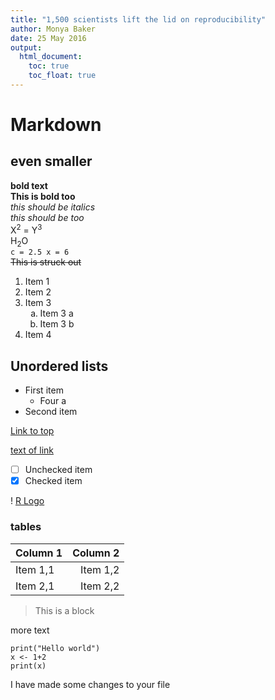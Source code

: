 ```yaml
---
title: "1,500 scientists lift the lid on reproducibility"
author: Monya Baker
date: 25 May 2016
output:
  html_document:
    toc: true
    toc_float: true
---
```


# Markdown {#markdown-header}
## even smaller

**bold text**   
__This is bold too__  
*this should be italics*  
_this should be too_   
X^2^ = Y^3^ \
H~2~O  
`c = 2.5
x = 6
`  
~~This is struck out~~

1. Item 1
2. Item 2
3. Item 3
    a. Item 3 a
    b. Item 3 b
4. Item 4

## Unordered lists
* First item
    * Four a
* Second item


[Link to top](#markdown-header) 

[text of link](https://training.cam.ac.uk/bioinformatics/event-timetable)

- [ ] Unchecked item
- [x] Checked item

! [R Logo](/home/participant/Desktop/Course_Materials/Untitled.png)

### tables

| Column 1 | Column 2 |
|----------|----------:|
| Item 1,1 | Item 1,2 |
| Item 2,1 | Item 2,2 |

> This is a block

more text

```
print("Hello world")
x <- 1+2
print(x)
```

I have made some changes to your file
